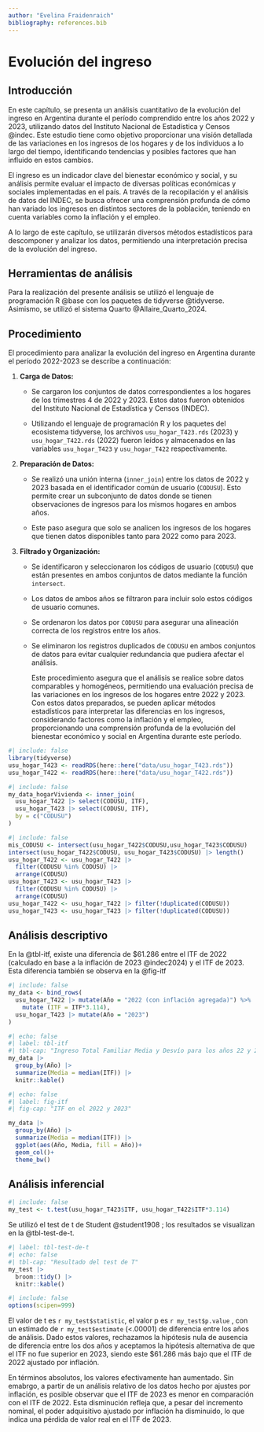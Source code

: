 ```yaml
---
author: "Evelina Fraidenraich"
bibliography: references.bib
---
```


# Evolución del ingreso

## Introducción

En este capítulo, se presenta un análisis cuantitativo de la evolución del ingreso en Argentina durante el período comprendido entre los años 2022 y 2023, utilizando datos del Instituto Nacional de Estadística y Censos @indec. Este estudio tiene como objetivo proporcionar una visión detallada de las variaciones en los ingresos de los hogares y de los individuos a lo largo del tiempo, identificando tendencias y posibles factores que han influido en estos cambios.

El ingreso es un indicador clave del bienestar económico y social, y su análisis permite evaluar el impacto de diversas políticas económicas y sociales implementadas en el país. A través de la recopilación y el análisis de datos del INDEC, se busca ofrecer una comprensión profunda de cómo han variado los ingresos en distintos sectores de la población, teniendo en cuenta variables como la inflación y el empleo.

A lo largo de este capítulo, se utilizarán diversos métodos estadísticos para descomponer y analizar los datos, permitiendo una interpretación precisa de la evolución del ingreso.

## Herramientas de análisis

Para la realización del presente análisis se utilizó el lenguaje de programación R @base con los paquetes de tidyverse @tidyverse. Asimismo, se utilizó el sistema Quarto @Allaire_Quarto_2024.

## Procedimiento

El procedimiento para analizar la evolución del ingreso en Argentina durante el período 2022-2023 se describe a continuación:

1.  **Carga de Datos:**

    -   Se cargaron los conjuntos de datos correspondientes a los hogares de los trimestres 4 de 2022 y 2023. Estos datos fueron obtenidos del Instituto Nacional de Estadística y Censos (INDEC).

    -   Utilizando el lenguaje de programación R y los paquetes del ecosistema tidyverse, los archivos `usu_hogar_T423.rds` (2023) y `usu_hogar_T422.rds` (2022) fueron leídos y almacenados en las variables `usu_hogar_T423` y `usu_hogar_T422` respectivamente.

2.  **Preparación de Datos:**

    -   Se realizó una unión interna (`inner_join`) entre los datos de 2022 y 2023 basada en el identificador común de usuario (`CODUSU`). Esto permite crear un subconjunto de datos donde se tienen observaciones de ingresos para los mismos hogares en ambos años.

    -   Este paso asegura que solo se analicen los ingresos de los hogares que tienen datos disponibles tanto para 2022 como para 2023.

3.  **Filtrado y Organización:**

    -   Se identificaron y seleccionaron los códigos de usuario (`CODUSU`) que están presentes en ambos conjuntos de datos mediante la función `intersect`.

    -   Los datos de ambos años se filtraron para incluir solo estos códigos de usuario comunes.

    -   Se ordenaron los datos por `CODUSU` para asegurar una alineación correcta de los registros entre los años.

    -   Se eliminaron los registros duplicados de `CODUSU` en ambos conjuntos de datos para evitar cualquier redundancia que pudiera afectar el análisis.

        Este procedimiento asegura que el análisis se realice sobre datos comparables y homogéneos, permitiendo una evaluación precisa de las variaciones en los ingresos de los hogares entre 2022 y 2023. Con estos datos preparados, se pueden aplicar métodos estadísticos para interpretar las diferencias en los ingresos, considerando factores como la inflación y el empleo, proporcionando una comprensión profunda de la evolución del bienestar económico y social en Argentina durante este período.

```r
#| include: false
library(tidyverse)
usu_hogar_T423 <- readRDS(here::here("data/usu_hogar_T423.rds"))
usu_hogar_T422 <- readRDS(here::here("data/usu_hogar_T422.rds"))
```

```r
#| include: false
my_data_hogarVivienda <- inner_join(
  usu_hogar_T422 |> select(CODUSU, ITF),
  usu_hogar_T423 |> select(CODUSU, ITF),
  by = c("CODUSU")
)
```

```r
#| include: false
mis_CODUSU <- intersect(usu_hogar_T422$CODUSU,usu_hogar_T423$CODUSU) 
intersect(usu_hogar_T422$CODUSU, usu_hogar_T423$CODUSU) |> length()
usu_hogar_T422 <- usu_hogar_T422 |> 
  filter(CODUSU %in% CODUSU) |> 
  arrange(CODUSU)
usu_hogar_T423 <- usu_hogar_T423 |> 
  filter(CODUSU %in% CODUSU) |> 
  arrange(CODUSU)
usu_hogar_T422 <- usu_hogar_T422 |> filter(!duplicated(CODUSU))
usu_hogar_T423 <- usu_hogar_T423 |> filter(!duplicated(CODUSU))
```

## Análisis descriptivo

En la @tbl-itf, existe una diferencia de \$61.286 entre el ITF de 2022 (calculado en base a la inflación de 2023 @indec2024) y el ITF de 2023. Esta diferencia también se observa en la @fig-itf

```r
#| include: false
my_data <- bind_rows(
  usu_hogar_T422 |> mutate(Año = "2022 (con inflación agregada)") %>% 
    mutate (ITF = ITF*3.114),
  usu_hogar_T423 |> mutate(Año = "2023")
)
```

```r
#| echo: false
#| label: tbl-itf
#| tbl-cap: "Ingreso Total Familiar Media y Desvío para los años 22 y 23"
my_data |> 
  group_by(Año) |> 
  summarize(Media = median(ITF)) |> 
  knitr::kable()
```

```r
#| echo: false
#| label: fig-itf
#| fig-cap: "ITF en el 2022 y 2023"

my_data |> 
  group_by(Año) |> 
  summarize(Media = median(ITF)) |> 
  ggplot(aes(Año, Media, fill = Año))+
  geom_col()+
  theme_bw()

```

## Análisis inferencial

```r
#| include: false
my_test <- t.test(usu_hogar_T423$ITF, usu_hogar_T422$ITF*3.114)
```

Se utilizó el test de t de Student @student1908 ; los resultados se visualizan en la @tbl-test-de-t.

```r
#| label: tbl-test-de-t
#| echo: false
#| tbl-cap: "Resultado del test de T"
my_test |> 
  broom::tidy() |> 
  knitr::kable()
```

```r
#| include: false
options(scipen=999)
```

El valor de t es `r my_test$statistic`, el valor p es `r my_test$p.value` , con un estimado de `r my_test$estimate` (\<.00001) de diferencia entre los años de análisis. Dado estos valores, rechazamos la hipótesis nula de ausencia de diferencia entre los dos años y aceptamos la hipótesis alternativa de que el ITF no fue superior en 2023, siendo este \$61.286 más bajo que el ITF de 2022 ajustado por inflación.

En términos absolutos, los valores efectivamente han aumentado. Sin emabrgo, a partir de un análisis relativo de los datos hecho por ajustes por inflación, es posible observar que el ITF de 2023 es menor en comparación con el ITF de 2022. Esta disminución refleja que, a pesar del incremento nominal, el poder adquisitivo ajustado por inflación ha disminuido, lo que indica una pérdida de valor real en el ITF de 2023.
